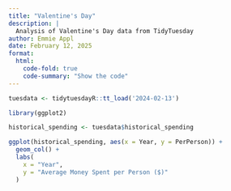 ```yaml
---
title: "Valentine's Day"
description: |
  Analysis of Valentine's Day data from TidyTuesday
author: Emmie Appl
date: February 12, 2025
format:
  html:
    code-fold: true
    code-summary: "Show the code"
---
```


```r
tuesdata <- tidytuesdayR::tt_load('2024-02-13')

library(ggplot2)
```

```r
historical_spending <- tuesdata$historical_spending

ggplot(historical_spending, aes(x = Year, y = PerPerson)) +
  geom_col() +
  labs(
    x = "Year",
    y = "Average Money Spent per Person ($)"
  )
```

